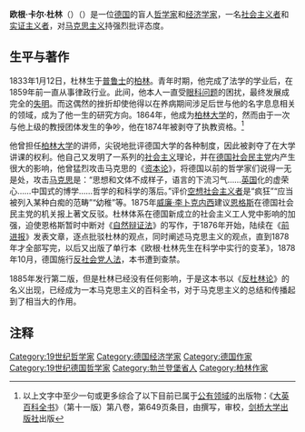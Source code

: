 {{Expand language|de}}
'''欧根·卡尔·杜林'''（{{lang-de|'''Eugen Karl Dühring'''}}）（{{bd|1833年|1月12日|1921年|9月21日}}）是一位[[德国|德国]]的盲人[[哲学|哲学家]]和[[经济学|经济学家]]，一名[[社会主义|社会主义者]]和[[实证主义|实证主义者]]，对[[马克思主义|马克思主义]]持强烈批评态度。

==生平与著作==
1833年1月12日，杜林生于[[普鲁士|普鲁士]]的[[柏林|柏林]]。青年时期，他完成了法学的学业后，在1859年前一直从事律政行业。此间，他本人一直受[[眼科学|眼科问题]]的困扰，最终发展成完全的[[失明|失明]]。而这偶然的挫折却使他得以在养病期间涉足后世与他的名字息息相关的领域，成为了他一生的研究方向。1864年，他成为[[柏林大学|柏林大学]]的{{link-de|讲座讲师|Dozent}}，然而由于一次与他上级的教授团体发生的争吵，他在1874年被剥夺了执教资格。<ref>以上文字中至少一句或更多综合了以下目前已属于[[公有领域|公有领域]]的出版物：《[[大英百科全书|大英百科全书]]》（第十一版）第八卷，第649页{{AnyLink|link=https://en.wikisource.org/wiki/1911_Encyclop%C3%A6dia_Britannica/D%C3%BChring,_Eugen_Karl|name=欧根·卡尔·杜林|[tip=]|type=wiki}}条目{{cite wikisource |chapter= Dühring, Eugen Karl |wslink= 1911 Encyclopædia Britannica |wslanguage=en }}，由{{tsl|en|Henry_Sturt,_1st_Baron_Alington|亨利·斯图尔特}}撰写，{{tsl|en|Hugh_Chisholm|胡格·切西霍姆}}审校，[[剑桥大学出版社|剑桥大学出版社]]出版</ref>

他曾担任[[柏林大学|柏林大学]]的讲师，尖锐地批评德国大学的各种制度，因此被剥夺了在大学讲课的权利。他自己又发明了一系列的[[社会主义|社会主义]]理论，并在[[德国社会民主党|德国社会民主党]]内产生很大的影响，他曾猛烈攻击马克思的《[[资本论|资本论]]》，将德国以前的哲学家们说得一无是处，攻击[[马克思|马克思]]是：“思想和文体不成样子，语言的下流习气……[[英国|英国]]化的虚荣心……中国式的博学……哲学的和科学的落后。”评价[[空想社会主义|空想社会主义者]]是“疯狂”“应当被列入某种白痴的范畴”“幼稚”等。1875年[[威廉·李卜克内西|威廉·李卜克内西]]建议[[恩格斯|恩格斯]]在德国社会民主党的机关报上著文反驳。杜林体系在德国新成立的社会主义工人党中影响的加强，迫使恩格斯暂时中断对《[[自然辩证法|自然辩证法]]》的写作，于1876年开始，陆续在《[[前进报|前进报]]》发表文章，逐点批驳杜林的观点，同时阐述马克思主义的观点，直到1878年才全部写完，以后又出版了单行本《欧根·杜林先生在科学中实行的变革》，1878年10月，德国施行[[反社会党人法|反社会党人法]]，本书遭到查禁。

1885年发行第二版，但是杜林已经没有任何影响，于是这本书以《[[反杜林论|反杜林论]]》的名义出现，已经成为一本马克思主义的百科全书，对于马克思主义的总结和传播起到了相当大的作用。

==注释==
{{reflist}}


{{Authority control}}
[[Category:19世纪哲学家|Category:19世纪哲学家]]
[[Category:德国经济学家|Category:德国经济学家]]
[[Category:德国作家|Category:德国作家]]
[[Category:19世纪德国哲学家|Category:19世纪德国哲学家]]
[[Category:勃兰登堡省人|Category:勃兰登堡省人]]
[[Category:柏林作家|Category:柏林作家]]